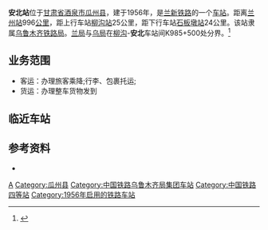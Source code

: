 {{noteTA
|1=zh-cn:始发车次; zh-hk:列車班次;
|2=zh-cn:车次; zh-hk:班次;
}}
{{Infobox China railway station
|车站名称=安北站
|图片 = 
|图片介绍 = 
|车站拼音 = Anbei
|车站代码 = 42080<ref>{{cite book|title=中华人民共和国铁路车站代码（GB/T 10302-2010）|publisher=中国标准出版社|year=2010|isbn=155066140495|ignore-isbn-error=true|pages=1}}</ref>
|电报码 = ABR
|拼音码 = ABE
|车站位置 = [[甘肃省|甘肃省]][[酒泉市|酒泉市]][[瓜州县|瓜州县]]
|坐标 = 
|归属 = [[乌鲁木齐铁路局|乌鲁木齐铁路局]][[哈密车务段|哈密车务段]]
|线路 = [[兰新铁路|兰新铁路]]
|车站等级 = [[四等站_(中铁)|四等站]]
|月台数目 = 2
|站台面 = 3
|股道数目 = 9
|网站 = 
|站线配置图 = 
}}
{{安北站RDT}}
'''安北站'''位于[[甘肃省|甘肃省]][[酒泉市|酒泉市]][[瓜州县|瓜州县]]，建于1956年，是[[兰新铁路|兰新铁路]]的一个[[铁路车站|车站]]。距离[[兰州站|兰州站]]996[[公里|公里]]，距上行车站[[柳沟站|柳沟站]]25公里，距下行车站[[石板墩站|石板墩站]]24公里。该站隶属[[乌鲁木齐铁路局|乌鲁木齐铁路局]]。[[兰州铁路局|兰局]]与[[乌鲁木齐铁路局|乌局]]在[[柳沟站|柳沟]]-'''安北'''车站间K985+500处分界。<ref>{{cite web|url=http://www.china-mor.gov.cn/zzjg/zzjg_tlj_lanz.html|title=兰州铁路局概况|work=中华人民共和国铁道部|accessdate=2009-12-27|deadurl=yes|archiveurl=https://web.archive.org/web/20090202115621/http://www.china-mor.gov.cn/zzjg/zzjg_tlj_lanz.html|archivedate=2009-02-02}}</ref>

==业务范围==
*客运：办理旅客乘降;行李、包裹托运;
*货运：办理整车货物发到

==临近车站==
{{start rail box|[[中国铁路|中国铁路]]}}
{{s-inop|[[柳沟站|柳沟站]]|{{站|兰州}}方向}}
{{s-line|[[兰新铁路|兰新铁路]]<br/>← 25km 安北站 24km →}}
{{s-inop|[[石板墩站|石板墩站]]<br><s>''[[金泉站_(甘肃省)|金泉站]]''</s>(已撤销)|{{站|乌鲁木齐南}}、{{站|阿拉山口}}方向}}
{{end box}}

==参考资料==
<references />
*{{cite book | author=吴建民.|title=中国铁路旅游| publisher=中国地图出版社 |year=2002 |isbn=7-5031-3000-8}}

{{兰新铁路}}
[[Category:酒泉市铁路车站|A]]
[[Category:瓜州县|Category:瓜州县]]
[[Category:中国铁路乌鲁木齐局集团车站|Category:中国铁路乌鲁木齐局集团车站]]
[[Category:中国铁路四等站|Category:中国铁路四等站]]
[[Category:1956年启用的铁路车站|Category:1956年启用的铁路车站]]